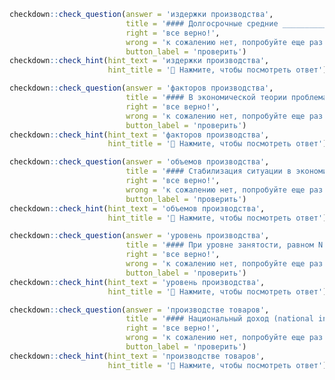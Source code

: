 ```r
checkdown::check_question(answer = 'издержки производства', 
                          title = '#### Долгосрочные средние ____________ (**издержка, производство**) остаются неизменными: при любом уровне производства они равны $10 на единицу продукции.',
                          right = 'все верно!', 
                          wrong = 'к сожалению нет, попробуйте еще раз...',
                          button_label = 'проверить')
checkdown::check_hint(hint_text = 'издержки производства',
                      hint_title = '🔎 Нажмите, чтобы посмотреть ответ')
```

```r
checkdown::check_question(answer = 'факторов производства', 
                          title = '#### В экономической теории проблема распределения и образования факторных доходов всегда вызывала огромный интерес. То, что для владельцев ____________ (**фактор, производство**) составляло доход, для покупателей этих факторов становится издержками.',
                          right = 'все верно!', 
                          wrong = 'к сожалению нет, попробуйте еще раз...',
                          button_label = 'проверить')
checkdown::check_hint(hint_text = 'факторов производства',
                      hint_title = '🔎 Нажмите, чтобы посмотреть ответ')
```

```r
checkdown::check_question(answer = 'объемов производства', 
                          title = '#### Стабилизация ситуации в экономике страны в целом и сельском хозяйстве в частности сопровождалась снижением ____________ (**объем, производство**) в хозяйствах населения.',
                          right = 'все верно!', 
                          wrong = 'к сожалению нет, попробуйте еще раз...',
                          button_label = 'проверить')
checkdown::check_hint(hint_text = 'объемов производства',
                      hint_title = '🔎 Нажмите, чтобы посмотреть ответ')
```

```r
checkdown::check_question(answer = 'уровень производства', 
                          title = '#### При уровне занятости, равном N , величина совокупного объема производства, предлагаемого фирмами, — это ____________ (**уровень, производство**) при полной занятости Y.',
                          right = 'все верно!', 
                          wrong = 'к сожалению нет, попробуйте еще раз...',
                          button_label = 'проверить')
checkdown::check_hint(hint_text = 'уровень производства',
                      hint_title = '🔎 Нажмите, чтобы посмотреть ответ')
```

```r
checkdown::check_question(answer = 'производстве товаров', 
                          title = '#### Национальный доход (national income) — в США это доход, который создается в ____________ (**производство, товар**) и услуг резидентами США.',
                          right = 'все верно!', 
                          wrong = 'к сожалению нет, попробуйте еще раз...',
                          button_label = 'проверить')
checkdown::check_hint(hint_text = 'производстве товаров',
                      hint_title = '🔎 Нажмите, чтобы посмотреть ответ')
```

